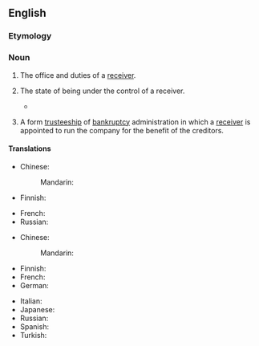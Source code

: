 ==English==
{{wikipedia}}

===Etymology===
{{root|en|ine-pro|*keh₂p-}}
{{suffix|en|receiver|ship}}

===Noun===
{{en-noun|~}}

# {{lb|en|legal}} The office and duties of a [[receiver]].
# {{lb|en|legal}} The state of being under the control of a receiver.
#* {{quote-journal|en|year=1961|month=February|author=Cecil J. Allen|title=Locomotive Running Past and Present|journal=Trains Illustrated|page=84|text=The capital cost in 1915-1927 of equipping 924 miles of track put the Milwaukee into a '''receivership''' from which it took a long time to recover; and in view of the length of line electrified it is surprising that a current of 1,500V d.c. was chosen rather than the Pennsylvania 11,000V a.c.}}
# {{lb|en|legal|business}} A form [[trusteeship]] of [[bankruptcy]] administration in which a [[receiver]] is appointed to run the company for the benefit of the creditors.

====Translations====
{{trans-top|state of being under the control of a receiver}}
* Chinese:
*: Mandarin: {{t-needed|cmn}}
* Finnish: {{t+|fi|selvitystila}}
{{trans-mid}}
* French: {{t|fr|mise sous séquestre|f}}
* Russian: {{t-needed|ru}}
{{trans-bottom}}

{{trans-top|trusteeship in bankruptcy}}
* Chinese:
*: Mandarin: {{t-needed|cmn}}
* Finnish: {{t+|fi|konkurssihallinto}}
* French: {{t|fr|administration-séquestre|f}}
* German: {{t|de|Konkursverwaltung}}
{{trans-mid}}
* Italian: {{t+|it|sequestro}}
* Japanese: {{t+|ja|管財|tr=kanzai}}
* Russian: {{t+|ru|прее́мственность|f}}
* Spanish: {{t|es|sindicatura}}
* Turkish: {{t|tr|yedieminlik}}
{{trans-bottom}}